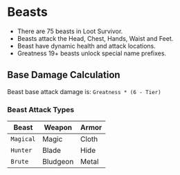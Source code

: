 # Beasts

- There are 75 beasts in Loot Survivor.
- Beasts attack the Head, Chest, Hands, Waist and Feet.
- Beast have dynamic health and attack locations.
- Greatness 19+ beasts unlock special name prefixes.

## Base Damage Calculation

Beast base attack damage is:
`Greatness * (6 - Tier)`

### Beast Attack Types

| Beast     | Weapon   | Armor |
| --------- | -------- | ----- |
| `Magical` | Magic    | Cloth |
| `Hunter`  | Blade    | Hide  |
| `Brute`   | Bludgeon | Metal |
